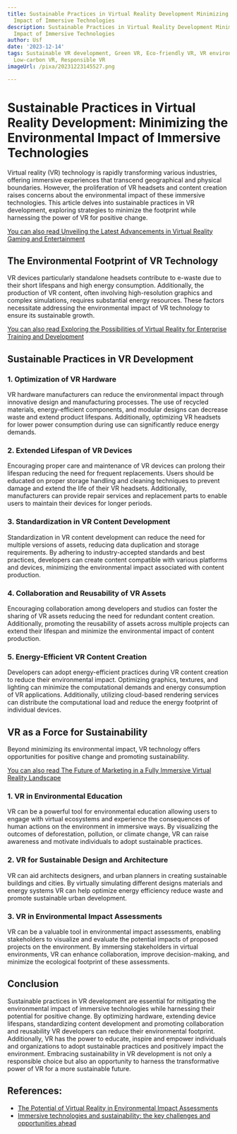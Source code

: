 ```yaml
---
title: Sustainable Practices in Virtual Reality Development Minimizing the Environmental
  Impact of Immersive Technologies
description: Sustainable Practices in Virtual Reality Development Minimizing the Environmental
  Impact of Immersive Technologies
author: Usf
date: '2023-12-14'
tags: Sustainable VR development, Green VR, Eco-friendly VR, VR environmental impact,
  Low-carbon VR, Responsible VR
imageUrl: /pixa/20231223145527.png

---
```

#  Sustainable Practices in Virtual Reality  Development: Minimizing the Environmental Impact of Immersive Technologies

Virtual reality (VR) technology is rapidly transforming various industries, offering immersive experiences that transcend geographical and physical boundaries. However, the proliferation of VR headsets and content creation raises concerns about the environmental impact of  these immersive technologies.  This article delves into sustainable practices in  VR development, exploring strategies to minimize the footprint while harnessing the power of VR for positive change.

[You can also  read Unveiling the  Latest Advancements in Virtual Reality Gaming and Entertainment](Unveiling%20the%20Latest%20Advancements%20in%20Virtual%20Reality%20Gaming%20and%20Entertainment)


##  The Environmental Footprint  of VR Technology

VR devices particularly standalone headsets contribute to e-waste due to their short  lifespans and high  energy consumption. Additionally, the production of VR content, often involving high-resolution graphics and complex simulations, requires substantial energy resources. These factors necessitate addressing  the environmental impact of VR technology to ensure its sustainable  growth.

[You can  also read Exploring the Possibilities of Virtual Reality for Enterprise  Training and Development](Exploring%20the%20Possibilities%20of%20Virtual%20Reality%20for%20Enterprise%20Training%20and%20Development)


## Sustainable Practices in VR Development

### 1. Optimization of VR Hardware

VR  hardware manufacturers can reduce the environmental impact through innovative design and manufacturing processes. The use of recycled materials, energy-efficient components,  and modular designs can  decrease waste and extend product lifespans.  Additionally, optimizing VR headsets for  lower power consumption during use can significantly reduce  energy demands.

### 2. Extended Lifespan of VR Devices

Encouraging proper care and maintenance of VR devices can prolong their  lifespan reducing the need for frequent replacements. Users  should be educated on proper storage handling and  cleaning techniques to prevent damage and extend the life  of their VR headsets. Additionally, manufacturers can provide repair  services and replacement parts to enable users to  maintain their devices for longer periods.

### 3. Standardization in VR Content Development

Standardization in VR content development can reduce the need for multiple versions of assets, reducing data duplication and storage requirements. By adhering to industry-accepted standards and best  practices, developers can create content compatible with  various  platforms and devices, minimizing the environmental impact associated with  content production.

### 4.  Collaboration and Reusability of VR Assets

Encouraging collaboration among developers and studios can foster the sharing of VR assets reducing the need for redundant content creation. Additionally, promoting the reusability of  assets across multiple projects can extend their lifespan and minimize the environmental impact of content production.

### 5.  Energy-Efficient VR Content Creation

Developers can adopt energy-efficient practices during VR  content creation to  reduce their environmental impact. Optimizing  graphics,  textures, and lighting can minimize the computational demands and energy consumption  of VR applications. Additionally, utilizing cloud-based rendering services can distribute  the computational load and reduce the energy footprint of  individual devices.

## VR as a Force for  Sustainability

Beyond minimizing its  environmental  impact, VR technology offers opportunities for positive change and promoting sustainability.

[You can also read The Future  of Marketing  in a Fully Immersive Virtual Reality Landscape](The%20Future%20of%20Marketing%20in%20a%20Fully%20Immersive%20Virtual%20Reality%20Landscape)


### 1. VR in Environmental Education

VR can be a powerful tool for environmental education allowing users to engage with virtual ecosystems and experience the consequences of human actions on the environment in immersive  ways. By visualizing the outcomes of deforestation, pollution, or climate change, VR can raise awareness and motivate individuals to adopt  sustainable practices.

### 2. VR for  Sustainable Design and  Architecture

VR can aid architects designers, and urban planners in  creating sustainable  buildings  and cities. By virtually simulating different designs materials and energy systems VR can help optimize energy efficiency reduce waste and promote sustainable urban development.

### 3. VR in Environmental Impact Assessments

VR can be a valuable tool in environmental impact assessments, enabling stakeholders to visualize and evaluate the potential impacts of proposed projects on the environment. By  immersing  stakeholders in virtual environments, VR can  enhance collaboration, improve decision-making,  and minimize the ecological footprint of these assessments.

## Conclusion

Sustainable practices in  VR development  are essential for mitigating the environmental impact of immersive technologies while harnessing their potential for positive change.  By optimizing hardware,  extending device lifespans, standardizing content development and promoting collaboration and reusability VR developers can  reduce their environmental footprint. Additionally,  VR has the power to educate, inspire and empower individuals and organizations to  adopt sustainable practices and positively impact  the environment. Embracing sustainability in VR development is not only a responsible choice but also an opportunity to harness the transformative  power of  VR for a  more sustainable  future.

## References:
- [The Potential of Virtual Reality in Environmental Impact Assessments](https://utilitiesone.com/the-potential-of-virtual-reality-in-environmental-impact-assessments)
- [Immersive technologies and sustainability: the key challenges and opportunities ahead](https://inspiringlearning.jiscinvolve.org/wp/2023/07/immersive-technologies-and-sustainability-the-key-challenges-and-opportunities-ahead/)
